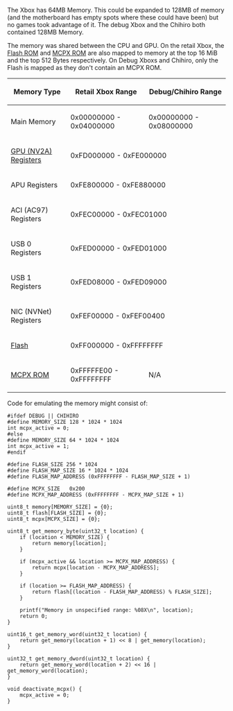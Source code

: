 The Xbox has 64MB Memory. This could be expanded to 128MB of memory (and the motherboard has empty spots where these could have been) but no games took advantage of it. The debug Xbox and the Chihiro both contained 128MB Memory.

The memory was shared between the CPU and GPU. On the retail Xbox, the [[Flash ROM]] and [[MCPX ROM]] are also mapped to memory at the top 16 MiB and the top 512 Bytes respectively. On Debug Xboxs and Chihiro, only the Flash is mapped as they don't contain an MCPX ROM.

{| class="wikitable" style="text-align: center;"
! Memory Type
! Retail Xbox Range
! Debug/Chihiro Range
|-
|Main Memory
|0x00000000 - 0x04000000
|0x00000000 - 0x08000000
|-
|[[GPU|GPU (NV2A) Registers]]
|colspan="2"|0xFD000000 - 0xFE000000
|-
|APU Registers
|colspan="2"|0xFE800000 - 0xFE880000
|-
|ACI (AC97) Registers
|colspan="2"|0xFEC00000 - 0xFEC01000
|-
|USB 0 Registers
|colspan="2"|0xFED00000 - 0xFED01000
|-
|USB 1 Registers
|colspan="2"|0xFED08000 - 0xFED09000
|-
|NIC (NVNet) Registers
|colspan="2"|0xFEF00000 - 0xFEF00400
|-
|[[Flash]]
|colspan="2"|0xFF000000 - 0xFFFFFFFF
|-
|[[MCPX ROM]]
|0xFFFFFE00 - 0xFFFFFFFF
|N/A
|}

Code for emulating the memory might consist of:

<pre>
#ifdef DEBUG || CHIHIRO
#define MEMORY_SIZE 128 * 1024 * 1024
int mcpx_active = 0;
#else
#define MEMORY_SIZE 64 * 1024 * 1024
int mcpx_active = 1;
#endif

#define FLASH_SIZE 256 * 1024
#define FLASH_MAP_SIZE 16 * 1024 * 1024
#define FLASH_MAP_ADDRESS (0xFFFFFFFF - FLASH_MAP_SIZE + 1)

#define MCPX_SIZE   0x200
#define MCPX_MAP_ADDRESS (0xFFFFFFFF - MCPX_MAP_SIZE + 1)

uint8_t memory[MEMORY_SIZE] = {0};
uint8_t flash[FLASH_SIZE] = {0};
uint8_t mcpx[MCPX_SIZE] = {0};

uint8_t get_memory_byte(uint32_t location) {
    if (location < MEMORY_SIZE) {
        return memory[location];
    }

    if (mcpx_active && location >= MCPX_MAP_ADDRESS) {
        return mcpx[location - MCPX_MAP_ADDRESS];
    }

    if (location >= FLASH_MAP_ADDRESS) {
        return flash[(location - FLASH_MAP_ADDRESS) % FLASH_SIZE];
    }

    printf("Memory in unspecified range: %08X\n", location);
    return 0;
}

uint16_t get_memory_word(uint32_t location) {
    return get_memory(location + 1) << 8 | get_memory(location);
}

uint32_t get_memory_dword(uint32_t location) {
    return get_memory_word(location + 2) << 16 | get_memory_word(location);
}

void deactivate_mcpx() {
    mcpx_active = 0;
}
</pre>